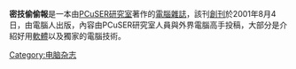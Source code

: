 {{圖書資訊
| 圖書名稱     = 密技偷偷報
| 圖書封面     = <!-- Totalpost.jpg -->
| 圖書封面尺寸 = 200px
| 副書名       = TOTALPOST
| 外文名       = TOTALPOST
| 類型         = 電腦雜誌
| 總編輯       = 黃錫絃
| 作者         = PCuSER研究室
| 封面設計     = 韓衣非
| 譯者         = 
| 出版商       = 電腦人文化
| 發行商       = 城邦文化事業股份有限公司
| 發行人       = 何飛鵬
| 發行地區     = {{TWN}}
| 發行日期     = 2001年8月4日
| 創作時間     = 2001年8月4日
| 語言         = 繁體中文
| 銷售量       = 
| 頁數         = 
| 售價         = NT$199<br>HK$66
| ISBN         = 
| 官方網站     = http://totalpost.pcuser.com.tw/
| 備註         = 
}}
'''密技偷偷報'''是一本由[[PCuSER研究室|PCuSER研究室]]著作的[[電腦雜誌|電腦雜誌]]，該刊[[創刊|創刊]]於2001年8月4日，由電腦人出版，內容由PCuSER研究室人員與外界電腦高手投稿，大部分是介紹好用[[軟體|軟體]]以及獨家的電腦技術。


[[Category:电脑杂志|Category:电脑杂志]]